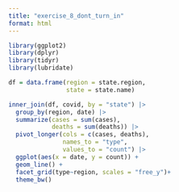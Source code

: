 ```yaml
---
title: "exercise_8_dont_turn_in"
format: html
---
```


```r
library(ggplot2)
library(dplyr)
library(tidyr)
library(lubridate)
```

```r
df = data.frame(region = state.region,
                state = state.name)
```

```r
inner_join(df, covid, by = "state") |>
  group_by(region, date) |>
  summarize(cases = sum(cases),
            deaths = sum(deaths)) |>
  pivot_longer(cols = c(cases, deaths),
               names_to = "type",
               values_to = "count") |>
  ggplot(aes(x = date, y = count)) +
  geom_line() +
  facet_grid(type~region, scales = "free_y")+
  theme_bw()
```

